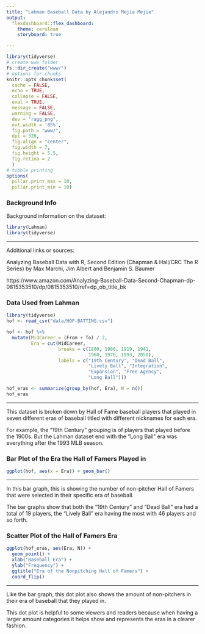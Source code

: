 ```yaml
---
title: "Lahman Baseball Data by Alejandro Mejia Mejia"
output: 
  flexdashboard::flex_dashboard:
    theme: cerulean
    storyboard: true

---
```


```r
library(tidyverse)
# create www folder
fs::dir_create("www/")
# options for chunks
knitr::opts_chunk$set(
  cache = FALSE,
  echo = TRUE,
  collapse = FALSE,
  eval = TRUE,
  message = FALSE,
  warning = FALSE,
  dev = "ragg_png",
  out.width = '85%',
  fig.path = "www/",
  dpi = 320,
  fig.align = "center",
  fig.width = 7,
  fig.height = 5.5,
  fig.retina = 2
  )
# tibble printing
options(
  pillar.print_max = 10, 
  pillar.print_min = 10)
```


### Background Info {data-commentary-width=350}

Background information on the dataset:

```r
library(Lahman)
library(tidyverse)
```

*** 

Additional links or sources:


Analyzing Baseball Data with R, Second Edition (Chapman & Hall/CRC The R Series) by Max Marchi, Jim Albert and Benjamin S. Baumer


https://www.amazon.com/Analyzing-Baseball-Data-Second-Chapman-dp-0815353510/dp/0815353510/ref=dp_ob_title_bk

### Data Used from Lahman {data-commentary-width=350}


```r
library(tidyverse)
hof <- read_csv("data/HOF-BATTING.csv")

hof <- hof %>%
  mutate(MidCareer = (From + To) / 2,
         Era = cut(MidCareer,
                   breaks = c(1800, 1900, 1919, 1941,
                              1960, 1976, 1993, 2050),
                   labels = c("19th Century", "Dead Ball",
                              "Lively Ball", "Integration",
                              "Expansion", "Free Agency",
                              "Long Ball")))

hof_eras <- summarize(group_by(hof, Era), N = n())
hof_eras

```

*** 

This dataset is broken down by Hall of Fame baseball players that played in seven different eras of baseball titled with different nicknames for each era. 

For example, the "19th Century" grouping is of players that played before the 1900s. But the Lahman dataset end with the "Long Ball" era was everything after the 1993 MLB season.

### Bar Plot of the Era the Hall of Famers Played in {data-commentary-width=400}



```r
ggplot(hof, aes(x = Era)) + geom_bar()
```

*** 

In this bar graph, this is showing the number of non-pitcher Hall of Famers that were selected in their specific era of baseball.

The bar graphs show that both the "19th Century" and "Dead Ball" era had a total of 19 players, the "Lively Ball" era having the most with 46 players and so forth.

### Scatter Plot of the Hall of Famers Era{data-commentary-width=400}



```r
ggplot(hof_eras, aes(Era, N)) +
  geom_point() +
  xlab("Baseball Era") +
  ylab("Frequency") +
  ggtitle("Era of the Nonpitching Hall of Famers") +
  coord_flip()
```

***

Like the bar graph, this dot plot also shows the amount of non-pitchers in their era of baseball that they played in.

This dot plot is helpful to some viewers and readers because when having a larger amount categories it helps show and represents the eras in a clearer fashion.